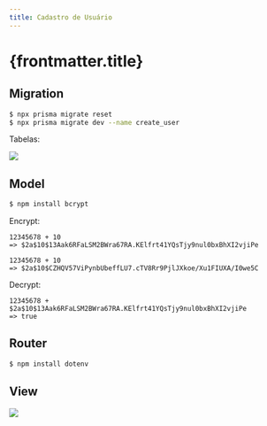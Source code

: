 ```yaml
---
title: Cadastro de Usuário
---
```



# {frontmatter.title}

<CodeTree src="/codes/expressjs/invest-app-prismajs-user" />

## Migration

<CodePreview src="/codes/expressjs/invest-app-prismajs-user/prisma/schema.prisma" />

```bash
$ npx prisma migrate reset
$ npx prisma migrate dev --name create_user
```

Tabelas:

![](/lp2/imgs/expressjs/prismajs-user/database.png)

## Model

```bash
$ npm install bcrypt
```

Encrypt:

```text
12345678 + 10
=> $2a$10$13Aak6RFaLSM2BWra67RA.KElfrt41YQsTjy9nul0bxBhXI2vjiPe
```

```text
12345678 + 10
=> $2a$10$CZHQV57ViPynbUbeffLU7.cTV8Rr9PjlJXkoe/Xu1FIUXA/I0we5C
```

Decrypt:

```text
12345678 + $2a$10$13Aak6RFaLSM2BWra67RA.KElfrt41YQsTjy9nul0bxBhXI2vjiPe
=> true
```


<CodePreview src="/codes/expressjs/invest-app-prismajs-user/src/models/User.js" />

<CodePreview src="/codes/expressjs/invest-app-prismajs-user/src/models/Investment.js" />

## Router

```bash
$ npm install dotenv
```

<CodePreview src="/codes/expressjs/invest-app-prismajs-user/src/index.js" highlightLines="2" />

<CodePreview src="/codes/expressjs/invest-app-prismajs-user/src/routes.js"  highlightLines="108-122" />

<CodePreview src="/codes/expressjs/invest-app-prismajs-user/requests.http" highlightLines="5-15" />

## View

![](/lp2/imgs/expressjs/prismajs-user/signup.png)

<CodePreview src="/codes/expressjs/invest-app-prismajs-user/public/signup.html" />

<CodePreview src="/codes/expressjs/invest-app-prismajs-user/public/js/signup.js" />
